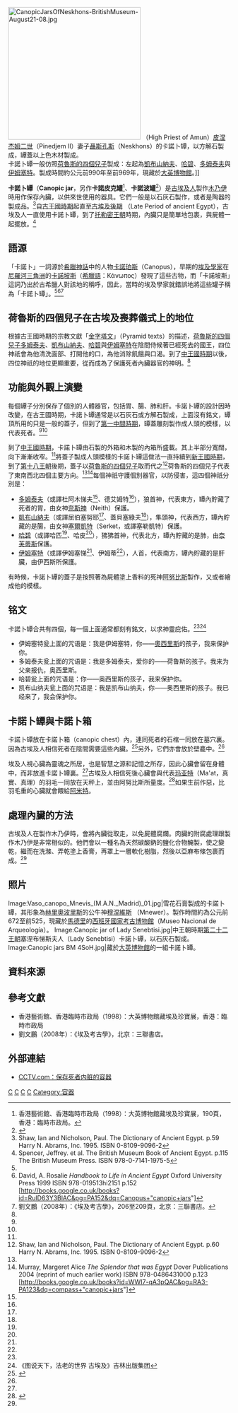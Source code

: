 {{noteTA
|T= zh-hans:卡诺匹斯罐; zh-hant:卡諾卜罈
|1= zh-hans:卡诺匹斯罐; zh-hant: 卡諾卜罈
|2= zh-hans:卡诺匹斯; zh-hant: 卡諾卜
|3= zh-hans:哈庇; zh-hant:哈碧
|4= zh-hans:杜阿木忒弗; zh-hant:多姆泰夫
|5= zh-hans:克贝克塞努弗; zh-hant:凱布山納夫
|6= zh-hans:杜阿木忒弗; zh-hant:多姆泰夫
|7= zh-hans:伊姆塞特; zh-hant: 艾姆谢特
I8= zh-hans:伊西斯; zh-hant:艾西斯
|9= zh-hans:霍尔的四子; zh-hant:荷魯斯的四個兒子
|10= zh-hans:卡诺波斯; zh-hant:卡諾坡斯
}}

[[File:CanopicJarsOfNeskhons-BritishMuseum-August21-08.jpg|300px]] （High Priest of Amun）[[皮涅杰姆二世|皮涅杰姆二世]]（Pinedjem II）妻子[[聶斯孔斯|聶斯孔斯]]（Neskhons）的卡諾卜罈，以方解石製成，罈蓋以上色木材製成。<br />卡諾卜罈一般仿照[[荷魯斯的四個兒子|荷魯斯的四個兒子]]製成：左起為[[凱布山納夫|凱布山納夫]]、[[哈碧|哈碧]]、[[多姆泰夫|多姆泰夫]]與[[艾姆谢特|伊姆塞特]]。製成時間約公元前990年至前969年，現藏於[[大英博物館|大英博物館]]。]]

'''卡諾卜罈'''（'''Canopic jar'''，另作'''卡諾皮克罐'''<ref name="hkma">香港藝術館、香港臨時市政局（1998）：大英博物館藏埃及珍寶展，190頁，香港：臨時市政局。</ref>、'''卡諾波罐'''<ref name="cctv">{{Cite web |url=http://www.cctv.com/science/special/C16552/20060929/101765.shtml |title=CCTV.com：保存死者内臟的容器 |accessdate=2010-05-22 |archive-date=2012-05-04 |archive-url=https://web.archive.org/web/20120504210423/http://www.cctv.com/science/special/C16552/20060929/101765.shtml |dead-url=no }}</ref>）是[[古埃及|古埃及人]]製作[[木乃伊|木乃伊]]時用作保存內臟，以供來世使用的器具。它們一般是以石灰石製作，或者是陶器的製成品。<ref name="Shaw p.59">Shaw, Ian and Nicholson, Paul. The Dictionary of Ancient Egypt. p.59 Harry N. Abrams, Inc. 1995. ISBN 0-8109-9096-2</ref>自[[古王國時期|古王國時期]]起直至[[古埃及後期|古埃及後期]] （Late Period of ancient Egypt），古埃及人一直使用卡諾卜罈，到了[[托勒密王朝|托勒密王朝]]時期，內臟只是簡單地包裹，與屍體一起擺放。<ref>Spencer, Jeffrey. et al. The British Museum Book of Ancient Egypt. p.115 The British Museum Press. ISBN 978-0-7141-1975-5</ref>

== 語源 ==
「卡諾卜」一詞源於[[希臘神話|希臘神話]]中的人物[[卡諾珀斯|卡諾珀斯]]（Canopus），早期的[[埃及學|埃及學家]]在[[尼羅河三角洲|尼羅河三角洲]]的[[卡諾坡斯|卡諾坡斯]]（[[希臘語|希臘語]]：Κάνωπος）發現了這些古物，而「卡諾坡斯」這詞乃出於古希臘人對該地的稱呼，因此，當時的埃及學家就錯誤地將這些罐子稱為「卡諾卜罈」。<ref name="Shaw p.59"/><ref>David, A. Rosalie ''Handbook to Life in Ancient Egypt'' Oxford University Press 1999 ISBN 978-019513hi2151 p.152 [http://books.google.co.uk/books?id=RulD63Y3BlAC&pg=PA152&dq=Canopus+"canopic+jars"]</ref><ref name="liu">劉文鵬（2008年）：《埃及考古學》，206至209頁，北京：三聯書店。</ref>

== 荷魯斯的四個兒子在古埃及喪葬儀式上的地位 ==
根據古王國時期的宗教文獻「[[金字塔文|金字塔文]]」（Pyramid texts）的描述，[[荷魯斯的四個兒子|荷魯斯的四個兒子]][[多姆泰夫|多姆泰夫]]、[[凱布山納夫|凱布山納夫]]、[[哈碧|哈碧]]與[[艾姆谢特|伊姆塞特]]在陰間侍候著已經死去的國王，四位神祇會為他清洗面部、打開他的口，為他消除飢餓與口渴。到了[[中王國時期|中王國時期]]以後，四位神祇的地位更顯重要，從而成為了保護死者內臟器官的神明。<ref name="liu"/>

== 功能與外觀上演變 ==
每個罈子分別保存了個別的人體器官，包括胃、腸、肺和肝。卡諾卜罈的設計因時改變，在古王國時期，卡諾卜罈通常是以石灰石或方解石製成，上面沒有銘文，罈頂所用的只是一般的蓋子，但到了[[第一中間時期|第一中間時期]]，罈蓋雕刻製作成人頭的模樣，以代表死者。<ref name="Shaw p.59"/><ref name="liu"/>

到了[[中王國時期|中王國時期]]，卡諾卜罈由石製的外箱和木製的內箱所盛載。其上半部分寬闊，向下漸漸收窄。<ref name="liu"/>將蓋子製成人頭模樣的卡諾卜罈這做法一直持續到[[新王國時期|新王國時期]]，到了[[第十八王朝|第十八王朝]]後期，蓋子以[[荷魯斯的四個兒子|荷魯斯的四個兒子]]取而代之<ref>Shaw, Ian and Nicholson, Paul. The Dictionary of Ancient Egypt. p.60 Harry N. Abrams, Inc. 1995. ISBN 0-8109-9096-2</ref>荷魯斯的四個兒子代表了東南西北四個主要方向。<ref name="liu"/><ref>Murray, Margeret Alice ''The Splendor that was Egypt'' Dover Publications 2004 (reprint of much earlier work) ISBN 978-0486431000 p.123 [http://books.google.co.uk/books?id=WWI7-qA3pQAC&pg=RA3-PA123&dq=compass+"canopic+jars"]</ref>每個神祇守護個別器官，以防侵害，這四個神祇分別是：

*[[多姆泰夫|多姆泰夫]]（或譯杜阿木悌夫<ref name="liu"/>、德艾姆特<ref name="hkma"/>），狼首神，代表東方，罈內貯藏了死者的胃，由女神[[奈斯神|奈斯神]]（Neith）保護。
*[[凱布山納夫|凱布山納夫]]（或譯屈伯塞努耶<ref name="liu"/>、蓋貝塞綠夫<ref name="hkma"/>），隼頭神，代表西方，罈內貯藏的是腸，由女神[[塞爾凱特|塞爾凱特]]（Serket，或譯塞勒凱特）保護。
*[[哈碧|哈碧]]（或譯哈匹<ref name="liu"/>、哈皮<ref name="hkma"/>），狒狒首神，代表北方，罈內貯藏的是肺，由[[奈芙蒂斯|奈芙蒂斯]]保護。
*[[艾姆谢特|伊姆塞特]]（或譯伊姆塞悌<ref name="liu"/>、伊姆蒂<ref name="hkma"/>），人首，代表南方，罈內貯藏的是肝臟，由伊西斯所保護。

有時候，卡諾卜罈的蓋子是按照著為屍體塗上香料的死神[[阿努比斯|阿努比斯]]製作，又或者繪成他的模樣。

== 铭文 ==
卡諾卜罈合共有四個，每一個上面通常都刻有銘文，以求神靈庇佑。<ref name="liu"/><ref>《图说天下，法老的世界 古埃及》吉林出版集团</ref>

* 伊姆塞特瓮上面的咒语是：我是伊姆塞特，你——[[奧西里斯|奧西里斯]]的孩子，我来保护你。
* 多姆泰夫瓮上面的咒语是：我是多姆泰夫，爱你的——荷鲁斯的孩子。我来为父亲报仇，奥西里斯。
* 哈碧瓮上面的咒语是：你——奥西里斯的孩子，我来保护你。
* 凯布山纳夫瓮上面的咒语是：我是凯布山纳夫，你——奥西里斯的孩子。我已经来了，我会保护你。

== 卡諾卜罈與卡諾卜箱 ==
卡諾卜罈放在卡諾卜箱（canopic chest）內，連同死者的石棺一同放在墓穴裏。因為古埃及人相信死者在陰間需要這些內臟。<ref>{{Cite web |url=http://www.aurorahistoryboutique.com/S000254.htm |title=Canopic Jar of Duamutef |accessdate=2010-05-22 |archive-date=2011-07-07 |archive-url=https://web.archive.org/web/20110707190651/http://www.aurorahistoryboutique.com/S000254.htm |dead-url=yes }}</ref>另外，它們亦會放於壁龕中。<ref name="liu"/>

埃及人視心臟為靈魂之所居，也是智慧之源和記憶之所存，因此心臟會留在身體中，而非放進卡諾卜罈裏。<ref name="hkma"/>古埃及人相信死後心臟會與代表[[玛亚特|玛亚特]]（Ma'at，真實、真理）的羽毛一同放在天秤上，並由阿努比斯所量度。<ref>{{Cite web |url=http://www.swan.ac.uk/egypt/infosheet/W1982weighing.htm |title=Swansea University: W1912 Weighing Of The Heart Scene, accessed October 24, 2008 |accessdate=2010年5月22日 |archive-date=2010年5月3日 |archive-url=https://web.archive.org/web/20100503224405/http://www.swan.ac.uk/egypt/infosheet/W1982weighing.htm |dead-url=no }}</ref>如果生前作惡，比羽毛重的心臟就會餵給[[阿米特|阿米特]]。

== 處理內臟的方法 ==
古埃及人在製作木乃伊時，會將內臟從取走，以免屍體腐爛。肉臟的附腐處理跟製作木乃伊是非常相似的。他們會以一種名為天然碳酸鈉的鹽化合物醃製，使之變乾，繼而在洗滌、弄乾塗上香膏，再罩上一層軟化樹脂，然後以亞麻布條包裹而成。<ref name="hkma"/>

== 照片 ==
<gallery> 
Image:Vaso_canopo_Mnevis_(M.A.N._Madrid)_01.jpg|雪花石膏製成的卡諾卜罈，其形象為[[赫里奧波里斯|赫里奧波里斯]]的公牛神[[穆涅維斯|穆涅維斯]] （Mnewer）。製作時間約為公元前672至前525，現藏於[[馬德里|馬德里]]的[[西班牙國家考古博物館|西班牙國家考古博物館]]（Museo Nacional de Arqueología）。
Image:Canopic jar of Lady Senebtisi.jpg|中王朝時期[[埃及第十二王朝|第二十二王朝]]塞涅布悌斯夫人（Lady Senebtisi）卡諾卜罈，以石灰石製成。
Image:Canopic jars BM 4SoH.jpg|藏於[[大英博物館|大英博物館]]的一組卡諾卜罈。
</gallery>

== 資料來源 ==
{{reflist}}

== 參考文獻 ==
*香港藝術館、香港臨時市政局（1998）：大英博物館藏埃及珍寶展，香港：臨時市政局
*劉文鵬（2008年）：《埃及考古學》，北京：三聯書店。

== 外部連結 ==
{{commons|Category:Canopic jars|卡諾卜罈}}
* [http://www.cctv.com/science/special/C16552/20060929/101765.shtml CCTV.com：保存死者内脏的容器]{{Wayback|url=http://www.cctv.com/science/special/C16552/20060929/101765.shtml |date=20120504210423 }}

{{埃及神话}}
[[Category:喪葬|C]]
[[Category:古埃及文化|C]]
[[Category:荷魯斯的四個兒子|C]]
[[Category:木乃伊|C]]
[[Category:容器|Category:容器]]